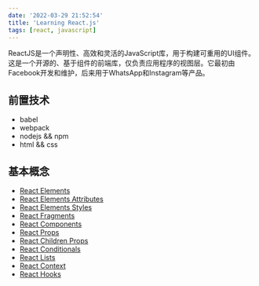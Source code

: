 ```yaml
---
date: '2022-03-29 21:52:54'
title: 'Learning React.js'
tags: [react, javascript]
---
```


ReactJS是一个声明性、高效和灵活的JavaScript库，用于构建可重用的UI组件。这是一个开源的、基于组件的前端库，仅负责应用程序的视图层。它最初由Facebook开发和维护，后来用于WhatsApp和Instagram等产品。

## 前置技术

- babel
- webpack
- nodejs && npm
- html && css

## 基本概念

- <a href="/blog/react/React Elements">React Elements</a>
- <a href="/blog/react/React Elements Attributes">React Elements Attributes</a>
- <a href="/blog/react/React Elements Styles">React Elements Styles</a>
- <a href="/blog/react/React Fragments">React Fragments</a>
- <a href="/blog/react/React Components">React Components</a>
- <a href="/blog/react/React Props">React Props</a>
- <a href="/blog/react/React Children Props">React Children Props</a>
- <a href="/blog/react/React Conditionals">React Conditionals</a>
- <a href="/blog/react/React Lists">React Lists</a>
- <a href="/blog/react/React Context">React Context</a>
- <a href="/blog/react/React Hooks">React Hooks</a>
